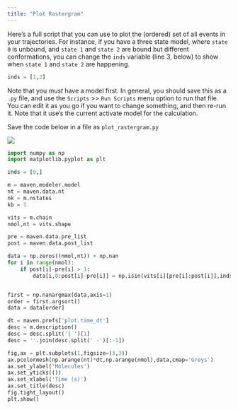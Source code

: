```yaml
---
title: "Plot Rastergram"
---
```


Here's a full script that you can use to plot the (ordered) set of all events in your trajectories. For instance, if you have a three state model, where `state 0` is unbound, and `state 1` and `state 2` are bound but different conformations, you can change the `inds` variable (line 3, below) to show when `state 1`  and `state 2` are happening.

``` python
inds = [1,2]
```

Note that you *must* have a model first. In general, you should save this as a `.py` file, and use the `Scripts` >> `Run Scripts` menu option to run that file. You can edit it as you go if you want to change something, and then re-run it. Note that it use's the current activate model for the calculation.

Save the code below in a file as `plot_rastergram.py`

![](../images/rastergram.png)

``` python
import numpy as np
import matplotlib.pyplot as plt

inds = [0,]

m = maven.modeler.model
nt = maven.data.nt
nk = m.nstates
kb = 1.

vits = m.chain
nmol,nt = vits.shape

pre = maven.data.pre_list
post = maven.data.post_list

data = np.zeros((nmol,nt)) + np.nan
for i in range(nmol):
	if post[i]-pre[i] > 1:
		data[i,0:post[i]-pre[i]] = np.isin(vits[i][pre[i]:post[i]],inds).astype('float')


first = np.nanargmax(data,axis=1)
order = first.argsort()
data = data[order]

dt = maven.prefs['plot.time_dt']
desc = m.description()
desc = desc.split('] ')[1]
desc = ''.join(desc.split(' -')[:-1])

fig,ax = plt.subplots(1,figsize=(3,3))
ax.pcolormesh(np.arange(nt)*dt,np.arange(nmol),data,cmap='Greys')
ax.set_ylabel('Molecules')
ax.set_yticks(())
ax.set_xlabel('Time (s)')
ax.set_title(desc)
fig.tight_layout()
plt.show()

```
